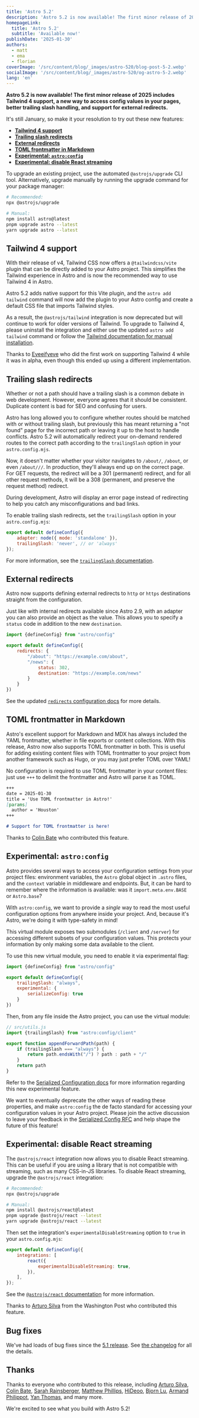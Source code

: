 ```yaml
---
title: 'Astro 5.2'
description: 'Astro 5.2 is now available! The first minor release of 2025 includes Tailwind 4 support, a new way to access config values in your pages, better trailing slash handling, and support for external redirects.'
homepageLink:
  title: 'Astro 5.2'
  subtitle: 'Available now!'
publishDate: '2025-01-30'
authors:
  - matt
  - ema
  - florian
coverImage: '/src/content/blog/_images/astro-520/blog-post-5-2.webp'
socialImage: '/src/content/blog/_images/astro-520/og-astro-5-2.webp'
lang: 'en'
---
```



**Astro 5.2 is now available! The first minor release of 2025 includes Tailwind 4 support, a new way to access config values in your pages, better trailing slash handling, and support for external redirects.**

It's still January, so make it your resolution to try out these new features:

- [**Tailwind 4 support**](#tailwind-4-support)
- [**Trailing slash redirects**](#trailing-slash-redirects)
- [**External redirects**](#external-redirects)
- [**TOML frontmatter in Markdown**](#toml-frontmatter-in-markdown)
- [**Experimental: `astro:config`**](#experimental-astroconfig)
- [**Experimental: disable React streaming**](#experimental-disable-react-streaming)

To upgrade an existing project, use the automated `@astrojs/upgrade` CLI tool. Alternatively, upgrade manually by running the upgrade command for your package manager:

```sh
# Recommended:
npx @astrojs/upgrade

# Manual:
npm install astro@latest
pnpm upgrade astro --latest
yarn upgrade astro --latest
```

## Tailwind 4 support

With their release of v4, Tailwind CSS now offers a `@tailwindcss/vite` plugin that can be directly added to your Astro project. This simplifies the Tailwind experience in Astro and is now the recommended way to use Tailwind 4 in Astro.

Astro 5.2 adds native support for this Vite plugin, and the `astro add tailwind` command will now add the plugin to your Astro config and create a default CSS file that imports Tailwind styles.

As a result, the `@astrojs/tailwind` integration is now deprecated but will continue to work for older versions of Tailwind. To upgrade to Tailwind 4, please uninstall the integration and either use the updated `astro add tailwind` command or follow the [Tailwind documentation for manual installation](https://tailwindcss.com/docs/installation/framework-guides/astro).

Thanks to [Eveeifyeve](https://github.com/Eveeifyeve) who did the first work on supporting Tailwind 4 while it was in alpha, even though this ended up using a different implementation.

## Trailing slash redirects

Whether or not a path should have a trailing slash is a common debate in web development. However, everyone agrees that it should be consistent. Duplicate content is bad for SEO and confusing for users.

Astro has long allowed you to configure whether routes should be matched with or without trailing slash, but previously this has meant returning a "not found" page for the incorrect path or leaving it up to the host to handle conflicts. Astro 5.2 will automatically redirect your on-demand rendered routes to the correct path according to the `trailingSlash` option in your `astro.config.mjs`.

Now, it doesn't matter whether your visitor navigates to `/about/`, `/about`, or even `/about///`. In production, they'll always end up on the correct page. For GET requests, the redirect will be a 301 (permanent) redirect, and for all other request methods, it will be a 308 (permanent, and preserve the request method) redirect.

During development, Astro will display an error page instead of redirecting to help you catch any misconfigurations and bad links.

To enable trailing slash redirects, set the `trailingSlash` option in your `astro.config.mjs`:

```js title="astro.config.mjs" ins={3}
export default defineConfig({
	adapter: node({ mode: 'standalone' }),
	trailingSlash: 'never', // or 'always'
});
```

For more information, see the [`trailingSlash` documentation](https://docs.astro.build/en/reference/configuration-reference/#trailingslash).

## External redirects

Astro now supports defining external redirects to `http` or `https` destinations straight from the configuration. 

Just like with internal redirects available since Astro 2.9, with an adapter you can also provide an object as the value. This allows you to specify a `status` code in addition to the new `destination`.

```js
import {defineConfig} from "astro/config"

export default defineConfig({
    redirects: {
        "/about": "https://example.com/about",
        "/news": {
            status: 302,
            destination: "https://example.com/news"
        }
    }
})
```

See the updated [`redirects` configuration docs](https://docs.astro.build/en/reference/configuration-reference/#redirects) for more details.

## TOML frontmatter in Markdown

Astro's excellent support for Markdown and MDX has always included the YAML frontmatter, whether in file exports or content collections. With this release, Astro now also supports TOML frontmatter in both. This is useful for adding existing content files with TOML frontmatter to your project from another framework such as Hugo, or you may just prefer TOML over YAML!

No configuration is required to use TOML frontmatter in your content files: just use `+++` to delimit the frontmatter and Astro will parse it as TOML.

```md ins={1-6}
+++
date = 2025-01-30
title = 'Use TOML frontmatter in Astro!'
[params]
  author = 'Houston'
+++

# Support for TOML frontmatter is here!
```

Thanks to [Colin Bate](https://colinbate.com/) who contributed this feature.

## Experimental: `astro:config` 

Astro provides several ways to access your configuration settings from your project files: environment variables, the `Astro` global object in `.astro` files, and the `context` variable in middleware and endpoints. But, it can be hard to remember where the information is available: was it `import.meta.env.BASE` or `Astro.base`?

With `astro:config`, we want to provide a *single* way to read the most useful configuration options from anywhere inside your project. And, because it's Astro, we're doing it with type-safety in mind! 

This virtual module exposes two submodules (`/client` and `/server`) for accessing different subsets of your configuration values. This protects your information by only making some data available to the client.

To use this new virtual module, you need to enable it via experimental flag:

```js
import {defineConfig} from "astro/config"

export default defineConfig({
    trailingSlash: "always",
    experimental: {
        serializeConfig: true
    }
})
```
Then, from any file inside the Astro project, you can use the virtual module:

```js
// src/utils.js
import {trailingSlash} from "astro:config/client"

export function appendForwardPath(path) {
    if (trailingSlash === "always") {
        return path.endsWith("/") ? path : path + "/"
    }
    return path
}
```

Refer to the [Serialized Configuration docs](https://docs.astro.build/en/reference/experimental-flags/serialized-configuration/) for more information regarding this new experimental feature.

We want to eventually deprecate the other ways of reading these properties, and make `astro:config` the de facto standard for accessing your configuration values in your Astro project. Please join the active discussion to leave your feedback in the [Serialized Config RFC](https://github.com/withastro/roadmap/pull/1106) and help shape the future of this feature!

## Experimental: disable React streaming

The `@astrojs/react` integration now allows you to disable React streaming. This can be useful if you are using a library that is not compatible with streaming, such as many CSS-in-JS libraries. To disable React streaming, upgrade the `@astrojs/react` integration:

```sh
# Recommended:
npx @astrojs/upgrade

# Manual:
npm install @astrojs/react@latest
pnpm upgrade @astrojs/react --latest
yarn upgrade @astrojs/react --latest
```

Then set the integration's `experimentalDisableStreaming` option to `true` in your `astro.config.mjs`:

```js title="astro.config.mjs" ins={4}
export default defineConfig({
	integrations: [
		react({
			experimentalDisableStreaming: true,
		}),
	],
});
```

See the [`@astrojs/react` documentation](https://docs.astro.build/en/guides/integrations-guide/react/#disable-streaming-experimental) for more information.

Thanks to [Arturo Silva](https://artfromclt.dev/) from the Washington Post who contributed this feature.

## Bug fixes

We've had loads of bug fixes since the [5.1 release](/blog/astro-510). See [the changelog](https://github.com/withastro/astro/blob/main/packages/astro/CHANGELOG.md) for all the details.

## Thanks

Thanks to everyone who contributed to this release, including [Arturo Silva](https://github.com/artmsilva), [Colin Bate](https://github.com/colinbate), [Sarah Rainsberger](https://github.com/sarah11918), [Matthew Phillips](https://github.com/matthewp), [HiDeoo](https://github.com/HiDeoo), [Bjorn Lu](https://github.com/bluwy), [Armand Philippot](https://github.com/ArmandPhilippot), [Yan Thomas](https://github.com/yanthomasdev), and many more.

We're excited to see what you build with Astro 5.2!
